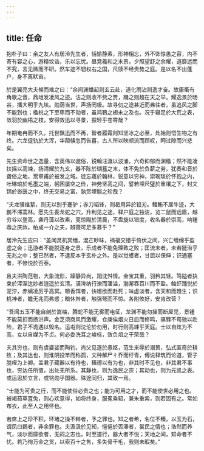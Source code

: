 ```yaml
---
---
---
```

title: 任命
---




抱朴子曰：余之友人有居泠先生者，恬愉静素，形神相忘，外不饰惊愚之容，内不寄有容之心，游精坟诰，乐以忘忧。昼竞羲和之末景，夕照望舒之余耀，道靡远而不究，言无微而不研。然车迹不轫权右之国，尺牍不经贵势之庭。是以名不出蓬户，身不离畎亩。

於是翼亮大夫候而难之曰：“余闻渊蟠起则玄云赴，道化雨沾则逸才奋。故康衢有角歌之音，鼎俎发凌风之迹。沽之则收不赀之贾，踊之则超在天之举。耀逸景於旸谷，播大明乎九垓。勋荫当世，声扬罔极。故寻仞之途甚近而弗往者，虽追风之脚不能到也；楹棁之下至卑而不动者，虽鸿鶤之翅未之及也。况乎寝足於大荒之表，敛羽於幽梧之枝，安得效迅以寻景，振轻乎苍霄哉？

年期奄冉而不久，托世飘迅而不再，智者履霜则知坚冰之必至，处始则悟生物之有终。六龙促轨於大浑，华颠倏忽而告暮，古人所以映顺流而顾叹，眄过隙而兴悲矣。

先生资命世之逸量，含英伟以邈俗，锐翰汪濊以波涌，六奇抑郁而渊稸；然不能凌扶摇以高竦，扬清耀於九玄，器不陈於瑚簋之末，体不免於负薪之劳，犹奏和音於聋俗之地，鬻章甫於被发之域。徒忘寤於翰林，锐意以穷神，崇琬琰於怀抱之内，吐琳琅於毛墨之端，躬困屡空之俭，神劳坚高之间，譬若埋尺璧於重壤之下，封文锦於沓匮之中，终无交易之富，孰赏堙翳之珍哉？

“夫龙骥维絷，则无以别乎蹇驴；赤刀韬锋，则曷用异於铅刃。鳣鲔不居牛迹，大鹏不滞蒿林。愿先生委龙蛇之穴，升利见之途，释户庭之独洁，览二鼠而远寤，越穷谷以登高，袭丹藻以改素，竞惊飚於清晨，不盘旋以错度，收名器於崇高，响锺鼎之庆祚。柏成一介之夫，辨薇可足多慕乎？”

居泠先生应曰：“盖闻灵机冥缅，混芒眇昧，祸福交错乎倚伏之间，兴亡缠绵乎盈虚之会；迅游者不能脱逐身之景，乐成者不能免理致之败；匡流末者，未若挺治乎无兆之中；整已然者，不逮反本乎玄朴之外。是以觉蠖者，甘屈以保伸；识通塞者，不惨悦於否泰。

且夫洪陶范物，大象流形，躁静异尚，翔沈舛情。金宝其重，羽矜其轻。笃隘者执束於滓涅达妙者逍遥於玄清。潢洿纳行潦而潘溢，渤澥吞百川而不盈。鲉虾踊悦於泥泞，赤螭凌厉乎高冥。嚼香饵者，快嗜欲而赴死；味虚淡者，含天和而趋生；识机神者，瞻无兆而弗惑；暗休咎者，触强弩而不惊。各附攸好，安肯改营？

“吾闻五玉不能自剖於嵩岫，腾蛇不能无雾而电征，龙渊不能勿操而断犀兕，景锺不能莫扣而扬洪声。金芝须商风而激耀，仓庚俟烟火日皿而修鸣，骐騄不苟驰以赴险，君子不诡遇以毁名。运屯则沈沦於勿用，时行则高竦乎天庭。士以自炫为不高，女以自媒为不贞。何必委洗耳之峻标，效负俎之干荣哉？

夫其穷也，则有虞婆娑而陶钓，尚父见逐於愚妪，范生来辱於溺篑，弘式匿奇於耕牧；及其达也，则淮阴投竿而称孤，文种解尸彳乔而纡青，傅说释筑而论道，管子脱桎为上卿。盖君子藏器以有待也，稸德以有为也，非其时不见也，非其君不事也，穷达任所值，出处无所系。其静也，则为逸民之宗；其动也，则为元凯之表。或运思於立言，或铭勋乎国器。殊途同归，其致一焉。

“士能为可贵之行，而不能使俗必贵之也；能为可用之才，而不能使世必用之也。被褐茹草罝兔，则心欢意得，如将终身，服冕乘轺，兼朱重紫，则若固有之。常如布衣，此至人之用怀也。

若席上之珍不积，环堵之操不粹者，予之罪也。知之者希，名位不臻，以玉为石，谓凤曰鷃者，非余罪也。夫汲汲於见知，悒悒於否滞者，裳民之情也；浩然而养气，淡尔而靡欲者，无闷之志也。时至道行，器大者不悦；天地之间，知命者不忧。若乃徇万金之货，以索百十之售，多失骨干毛，我则未暇矣。”